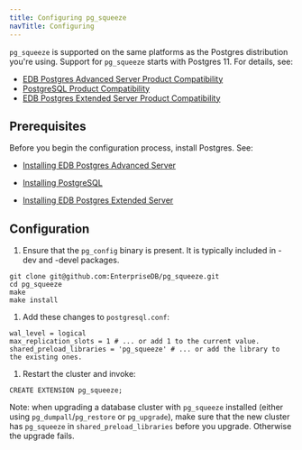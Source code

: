 ```yaml
---
title: Configuring pg_squeeze 
navTitle: Configuring
---
```


`pg_squeeze` is supported on the same platforms as the Postgres distribution you're using. Support for `pg_squeeze` starts with Postgres 11. For details, see:

- [EDB Postgres Advanced Server Product Compatibility](https://www.enterprisedb.com/platform-compatibility#epas)
- [PostgreSQL Product Compatibility](https://www.enterprisedb.com/resources/platform-compatibility#pg)
- [EDB Postgres Extended Server Product Compatibility](https://www.enterprisedb.com/resources/platform-compatibility#epas_extended)

## Prerequisites

Before you begin the configuration process, install Postgres. See: 

  - [Installing EDB Postgres Advanced Server](/epas/latest/installing/)

  - [Installing PostgreSQL](https://www.postgresql.org/download/) 

  - [Installing EDB Postgres Extended Server](/pge/latest/installing/)


## Configuration

1. Ensure that the `pg_config` binary is present. It is typically included in -dev and -devel packages.

  ```shell
  git clone git@github.com:EnterpriseDB/pg_squeeze.git
  cd pg_squeeze
  make
  make install
  ```

1. Add these changes to `postgresql.conf`:

  ```shell
  wal_level = logical
  max_replication_slots = 1 # ... or add 1 to the current value.
  shared_preload_libraries = 'pg_squeeze' # ... or add the library to the existing ones.
  ```

1. Restart the cluster and invoke:

  ```shell
  CREATE EXTENSION pg_squeeze;
  ```

Note: when upgrading a database cluster with `pg_squeeze` installed (either using `pg_dumpall`/`pg_restore` or `pg_upgrade`), make sure that the new cluster has `pg_squeeze` in `shared_preload_libraries` before you upgrade. Otherwise the upgrade fails.

